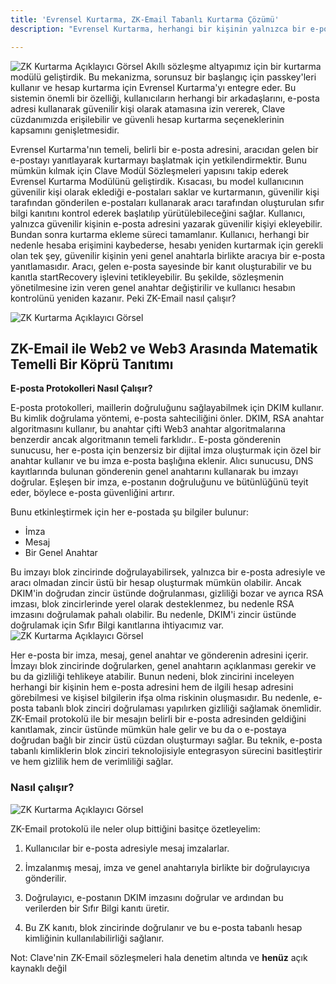 ```yaml
---
title: 'Evrensel Kurtarma, ZK-Email Tabanlı Kurtarma Çözümü'
description: "Evrensel Kurtarma, herhangi bir kişinin yalnızca bir e-posta hesabı kullanarak bir güvenilir kişi olarak hareket etmesine izin vererek Sosyal Kurtarma'yı geliştirir. ZK-Email ile desteklenen bu çözüm, zincir dışı bir cüzdan gerektirmeden güvenli ve özel hesap kurtarma sağlar. Bu yenilikçi çözüm, geleneksel yöntemlerin sınırlamalarını gidererek güvenli hesap kurtarmayı daha geniş bir kitle için erişilebilir hale getirir."

---
```



![ZK Kurtarma Açıklayıcı Görsel](./images/recoverypic4.png)
Akıllı sözleşme altyapımız için bir kurtarma modülü geliştirdik. Bu mekanizma, sorunsuz bir başlangıç için passkey'leri kullanır ve hesap kurtarma için Evrensel Kurtarma'yı entegre eder. Bu sistemin önemli bir özelliği, kullanıcıların herhangi bir arkadaşlarını, e-posta adresi kullanarak güvenilir kişi olarak atamasına izin vererek, Clave cüzdanımızda erişilebilir ve güvenli hesap kurtarma seçeneklerinin kapsamını genişletmesidir.

Evrensel Kurtarma'nın temeli, belirli bir e-posta adresini, aracıdan gelen bir e-postayı yanıtlayarak kurtarmayı başlatmak için yetkilendirmektir. Bunu mümkün kılmak için Clave Modül Sözleşmeleri yapısını takip ederek Evrensel Kurtarma Modülünü geliştirdik. Kısacası, bu model kullanıcının güvenilir kişi olarak eklediği e-postaları saklar ve kurtarmanın, güvenilir kişi tarafından gönderilen e-postaları kullanarak aracı tarafından oluşturulan sıfır bilgi kanıtını kontrol ederek başlatılıp yürütülebileceğini sağlar. Kullanıcı, yalnızca güvenilir kişinin e-posta adresini yazarak güvenilir kişiyi ekleyebilir. Bundan sonra kurtarma ekleme süreci tamamlanır. Kullanıcı, herhangi bir nedenle hesaba erişimini kaybederse, hesabı yeniden kurtarmak için gerekli olan tek şey, güvenilir kişinin yeni genel anahtarla birlikte aracıya bir e-posta yanıtlamasıdır. Aracı, gelen e-posta sayesinde bir kanıt oluşturabilir ve bu kanıtla startRecovery işlevini tetikleyebilir. Bu şekilde, sözleşmenin yönetilmesine izin veren genel anahtar değiştirilir ve kullanıcı hesabın kontrolünü yeniden kazanır. Peki ZK-Email nasıl çalışır?

![ZK Kurtarma Açıklayıcı Görsel](./images/recoverypic5.png)

## ZK-Email ile Web2 ve Web3 Arasında Matematik Temelli Bir Köprü Tanıtımı

**E-posta Protokolleri Nasıl Çalışır?**

E-posta protokolleri, maillerin doğruluğunu sağlayabilmek için DKIM kullanır. Bu kimlik doğrulama yöntemi, e-posta sahteciliğini önler. DKIM, RSA anahtar algoritmasını kullanır, bu anahtar çifti Web3 anahtar algoritmalarına benzerdir ancak algoritmanın temeli farklıdır.. E-posta gönderenin sunucusu, her e-posta için benzersiz bir dijital imza oluşturmak için özel bir anahtar kullanır ve bu imza e-posta başlığına eklenir. Alıcı sunucusu, DNS kayıtlarında bulunan gönderenin genel anahtarını kullanarak bu imzayı doğrular. Eşleşen bir imza, e-postanın doğruluğunu ve bütünlüğünü teyit eder, böylece e-posta güvenliğini artırır.

Bunu etkinleştirmek için her e-postada şu bilgiler bulunur:

- İmza
- Mesaj
- Bir Genel Anahtar

Bu imzayı blok zincirinde doğrulayabilirsek, yalnızca bir e-posta adresiyle ve aracı olmadan zincir üstü bir hesap oluşturmak mümkün olabilir. Ancak DKIM'in doğrudan zincir üstünde doğrulanması, gizliliği bozar ve ayrıca RSA imzası, blok zincirlerinde yerel olarak desteklenmez, bu nedenle RSA imzasını doğrulamak pahalı olabilir. Bu nedenle, DKIM'i zincir üstünde doğrulamak için Sıfır Bilgi kanıtlarına ihtiyacımız var.
![ZK Kurtarma Açıklayıcı Görsel](./images/recoverypic6.png)

Her e-posta bir imza, mesaj, genel anahtar ve gönderenin adresini içerir. İmzayı blok zincirinde doğrularken, genel anahtarın açıklanması gerekir ve bu da gizliliği tehlikeye atabilir. Bunun nedeni, blok zincirini inceleyen herhangi bir kişinin hem e-posta adresini hem de ilgili hesap adresini görebilmesi ve kişisel bilgilerin ifşa olma riskinin oluşmasıdır. Bu nedenle, e-posta tabanlı blok zinciri doğrulaması yapılırken gizliliği sağlamak önemlidir. ZK-Email protokolü ile bir mesajın belirli bir e-posta adresinden geldiğini kanıtlamak, zincir üstünde mümkün hale gelir ve bu da o e-postaya doğrudan bağlı bir zincir üstü cüzdan oluşturmayı sağlar. Bu teknik, e-posta tabanlı kimliklerin blok zinciri teknolojisiyle entegrasyon sürecini basitleştirir ve hem gizlilik hem de verimliliği sağlar.

### Nasıl çalışır?
![ZK Kurtarma Açıklayıcı Görsel](./images/recoverypic7.png)

ZK-Email protokolü ile neler olup bittiğini basitçe özetleyelim:

1. Kullanıcılar bir e-posta adresiyle mesaj imzalarlar.

2. İmzalanmış mesaj, imza ve genel anahtarıyla birlikte bir doğrulayıcıya gönderilir.

3. Doğrulayıcı, e-postanın DKIM imzasını doğrular ve ardından bu verilerden bir Sıfır Bilgi kanıtı üretir.

4. Bu ZK kanıtı, blok zincirinde doğrulanır ve bu e-posta tabanlı hesap kimliğinin kullanılabilirliği sağlanır.

Not: Clave'nin ZK-Email sözleşmeleri hala denetim altında ve **henüz** açık kaynaklı değil

